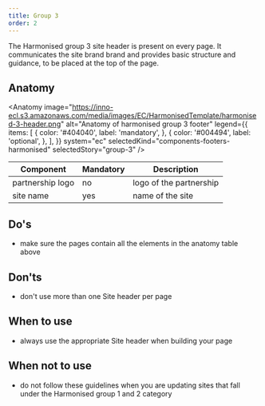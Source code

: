 ```yaml
---
title: Group 3
order: 2
---
```



<Paragraph size="lead">
  The Harmonised group 3 site header is present on every page. It communicates
  the site brand brand and provides basic structure and guidance, to be placed
  at the top of the page.
</Paragraph>

## Anatomy

<Anatomy
  image="https://inno-ecl.s3.amazonaws.com/media/images/EC/HarmonisedTemplate/harmonised-3-header.png"
  alt="Anatomy of harmonised group 3 footer"
  legend={{
    items: [
      {
        color: '#404040',
        label: 'mandatory',
      },
      {
        color: '#004494',
        label: 'optional',
      },
    ],
  }}
  system="ec"
  selectedKind="components-footers-harmonised"
  selectedStory="group-3"
/>

| Component        | Mandatory | Description             |
| ---------------- | --------- | ----------------------- |
| partnership logo | no        | logo of the partnership |
| site name        | yes       | name of the site        |

## Do's

- make sure the pages contain all the elements in the anatomy table above

## Don'ts

- don't use more than one Site header per page

## When to use

- always use the appropriate Site header when building your page

## When not to use

- do not follow these guidelines when you are updating sites that fall under the <Link to="/ec/harmonised-templates/group1/">Harmonised group 1</Link> and <Link to="/ec/harmonised-templates/group2/">2</Link> category

